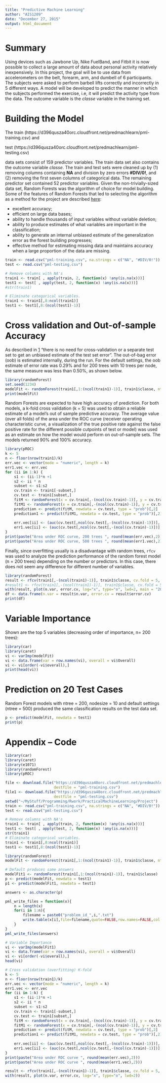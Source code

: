 ```yaml
---
title: "Predictive Machine Learning"
author: "AIS1209"
date: "December 27, 2015"
output: html_document
---
```

# Summary
Using devices such as Jawbone Up, Nike FuelBand, and Fitbit it is now possible to collect a large amount of data about personal activity relatively inexpensively. In this project, the goal will be to use data from accelerometers on the belt, forearm, arm, and dumbell of 6 participants. The subjects were asked to perform barbell lifts correctly and incorrectly in 5 different ways. A model will be developed to predict the manner in which the subjects performed the exercise, i.e, it will predict the activity type from the data. The outcome variable is the *classe* variable in the training set. 


# Building the Model
The train (https://d396qusza40orc.cloudfront.net/predmachlearn/pml-training.csv) and 

test (https://d396qusza40orc.cloudfront.net/predmachlearn/pml-testing.csv) 

data sets consist of 159 predictor variables. The train data set also contains the outcome variable *classe*. The train and test sets were cleaned up by (1) removing columns containing **NA** and division by zero errors **#DIV/0!**, and (2) removing the first seven columns of categorical data. The remaining predictor set contained 52 predictor variables.
Given the non-trivially-sized data set, Random Forests was the algorithm of choice for model building. Some of the features of Random Forests that led to selecting the algorithm as a method for the project are described [here][1]:

[1]: http://www.stat.berkeley.edu/~breiman/RandomForests/cc_home.htm#overview "here"

* excellent accuracy;
* efficient on large data bases;
* ability to handle thousands of input variables without variable deletion; 
* ability to produce estimates of what variables are important in the classification;
* ability to generate an internal unbiased estimate of the generalization error as the forest building progresses;
* effective method for estimating missing data and maintains accuracy when a large proportion of the data are missing.

```r
train <- read.csv("pml-training.csv", na.strings = c("NA", "#DIV/0!"))
test <- read.csv("pml-testing.csv")

# Remove columns with NA's
train1 <- train[ , apply(train, 2, function(x) !any(is.na(x)))]
test1 <- test[ , apply(test, 2, function(x) !any(is.na(x)))]
#str(train1)

# Eliminate categorical variables.
train1 <- train1[,8:ncol(train1)]
test1 <- test1[,8:(ncol(test1)-1)]
```

# Cross validation and Out-of-sample Accuracy
As described in [1] "there is no need for cross-validation or a separate test set to get an unbiased estimate of the test set error". The out-of-bag error (oob) is estimated internally, during the run. For the default settings, the oob estimate of error rate was 0.29% and for 200 trees with 10 trees per node, the same measure was less than 0.50%, as shown below.
```r
library(randomForest)
set.seed(1234)
modelFit <- randomForest(train1[,1:(ncol(train1)-1)], train1$classe, ntree = 200, nodesize = 10)
print(modelFit)
```

Random Forests are expected to have high accuracy of prediction. For both models, a k-fold cross validation (k = 5) was used to obtain a reliable estimate of a model's out of sample predictive accuracy. The average value (over all folds) of the area under the ROC curve (receiver operating characteristic curve, a visualization of the true positive rate against the false positive rate for the different possible cutpoints of test or model) was used as an estimate on how the model would perform on out-of-sample sets. The models returned 90% and 100% accuracy.

```r
library(pROC)
k <- 5
n <- floor(nrow(train1)/k)
err.vec <- vector(mode = "numeric", length = k)
err1.vec <- err.vec
for (ii in 1:k) {
    s1 <- (ii-1)*n +1
    s2 <- ii * n
    subset <- s1:s2
    cv.train <- train1[-subset,]
    cv.test <- train1[subset,]
    fitM <- randomForest(x = cv.train[,-(ncol(cv.train)-1)], y = cv.train[,ncol(cv.train)], ntree = 200, nodesize = 10)
    fitM1 <- randomForest(x = cv.train[,-(ncol(cv.train)-1)], y = cv.train[,ncol(cv.train)])
    prediction <- predict(fitM, newdata = cv.test, type = "prob")[,2]
    prediction1 <- predict(fitM1, newdata = cv.test, type = "prob")[,2]
    
    err.vec[ii] <- (auc(cv.test[,ncol(cv.test[,-(ncol(cv.train)-1)])], prediction))
    err1.vec[ii] <- (auc(cv.test[,ncol(cv.test[,-(ncol(cv.train)-1)])], prediction1))
}
print(paste("Area under ROC curve, 200 trees ", round(mean(err.vec),2)))
print(paste("Area under ROC curve, 500 trees ", round(mean(err1.vec),2)))
```

Finally, since overfitting usually is a disadvantage with random trees, `rfcv` was used to analyze the prediction performance of the random forest model (n = 200 trees) depending on the number or predictors. In this case, there does not seem any difference for different number of variables.
```r
library(randomForest)
result <- rfcv(train1[,-(ncol(train1)-1)], train1$classe, cv.fold = 5, ntree = 200, nodesize = 10)
#result1 <- rfcv(train1[,-(ncol(train1)-1)], train1$classe, cv.fold = 5)
with(result, plot(n.var, error.cv, log="x", type="o", lwd=2, main = "200 trees"))
df <- data.frame(n.var = result$n.var, error.cv = result$error.cv)
print(df)
```

# Variable Importance
Shown are the top 5 variables (decreasing order of importance, n= 200 trees):
```r
library(car)
library(caret)
vi <- varImp(modelFit)
vi <- data.frame(var = row.names(vi), overall = vi$Overall)
vi <- vi[order(-vi$overall),]
print(head(vi))
```

# Prediction on 20 Test Cases
Random Forest models with ntree = 200, nodesize = 10 and default settings (ntree = 500) produced the same classification results on the test data set.
```r
p <- predict(modelFit, newdata = test1)
print(p)
```

[1]: http://www.stat.berkeley.edu/~breiman/RandomForests/cc_home.htm#overview

# Appendix -- Code
```r
library(car)
library(caret)
library(e1071)
library(randomForest)
library(pROC)

file <- download.file("https://d396qusza40orc.cloudfront.net/predmachlearn/pml-training.csv", 
                      destfile = "pml-training.csv")
file1 <- download.file("https://d396qusza40orc.cloudfront.net/predmachlearn/pml-testing.csv", 
                      destfile = "pml-testing.csv")
setwd("~/MyStuff/Programming/Rwork/PracticalMachineLearning/Project")
train <- read.csv("pml-training.csv", na.strings = c("NA", "#DIV/0!"))
test <- read.csv("pml-testing.csv")

# Remove columns with NA's
train1 <- train[ , apply(train, 2, function(x) !any(is.na(x)))]
test1 <- test[ , apply(test, 2, function(x) !any(is.na(x)))]
str(train1)
# Eliminate categorical variables.
train1 <- train1[,8:ncol(train1)]
test1 <- test1[,8:(ncol(test1)-1)]

library(randomForest)
modelFit <- randomForest(train1[,1:(ncol(train1)-1)], train1$classe, ntree = 200, nodesize = 10)

# Default produces same answers
modelFit1 <- randomForest(train1[,1:(ncol(train1)-1)], train1$classe)
p <- predict(modelFit, newdata = test1)
p1 <- predict(modelFit1, newdata = test1)

answers <- as.character(p)

pml_write_files = function(x){
    n = length(x)
    for(i in 1:n){
        filename = paste0("problem_id_",i,".txt")
        write.table(x[i],file=filename,quote=FALSE,row.names=FALSE,col.names=FALSE)
    }
}
pml_write_files(answers)

# Variable Importance
vi <- varImp(modelFit1)
vi <- data.frame(var = row.names(vi), overall = vi$Overall)
vi <- vi[order(-vi$overall),]
head(vi)

# Cross validation (overfitting) K-fold
k <- 5
n <- floor(nrow(train1)/k)
err.vec <- vector(mode = "numeric", length = k)
err1.vec <- err.vec
for (ii in 1:k) {
    s1 <- (ii-1)*n +1
    s2 <- ii * n
    subset <- s1:s2
    cv.train <- train1[-subset,]
    cv.test <- train1[subset,]
    fitM <- randomForest(x = cv.train[,-(ncol(cv.train)-1)], y = cv.train[,ncol(cv.train)], ntree = 200, nodesize = 10)
    fitM1 <- randomForest(x = cv.train[,-(ncol(cv.train)-1)], y = cv.train[,ncol(cv.train)])
    prediction <- predict(fitM, newdata = cv.test, type = "prob")[,2]
    prediction1 <- predict(fitM1, newdata = cv.test, type = "prob")[,2]
    
    err.vec[ii] <- (auc(cv.test[,ncol(cv.test[,-(ncol(cv.train)-1)])], prediction))
    err1.vec[ii] <- (auc(cv.test[,ncol(cv.test[,-(ncol(cv.train)-1)])], prediction1))
}
print(paste("Area under ROC curve ", round(mean(err.vec),2)))
print(paste("Area under ROC curve ", round(mean(err1.vec),2)))

result <- rfcv(train1[,-(ncol(train1)-1)], train1$classe, cv.fold = 5, ntree = 200, nodesize = 10)
with(result, plot(n.var, error.cv, log="x", type="o", lwd=2))

```
  